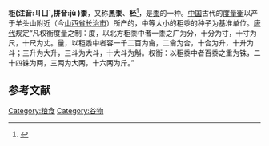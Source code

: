 '''秬(注音:ㄐㄩˋ,拼音:jù )黍'''，又称'''黑黍'''、'''秠'''<ref>{{cite web| url =http://dict.revised.moe.edu.tw/cgi-bin/cbdic/gsweb.cgi?o=dcbdic&searchid=W00000000805| title =秠
| work =《[[臺灣物種名錄|臺灣物種名錄]]》| publisher =[[中華民國教育部|中華民國教育部]]| agency =[[國家教育研究院|國家教育研究院]]| date =2015 | accessdate =2009-02-24| }}</ref>，是[[黍|黍]]的一种。[[中国|中国]]古代的[[度量衡|度量衡]]以产于羊头山附近（今[[山西省|山西省]][[长治市|长治市]]）所产的，中等大小的秬黍的种子为基准单位。[[唐代|唐代]]规定“凡权衡度量之制：度，以北方秬黍中者一黍之广为分，十分为寸，十寸为尺，十尺为丈。量，以秬黍中者容一千二百为龠，二龠为合，十合为升，十升为斗；三升为大升，三斗为大斗，十大斗为斛。权衡：以秬黍中者百黍之重为铢，二十四铢为两，三两为大两，十六两为斤。”

== 参考文献 ==
{{Reflist}}

{{plant-stub}}

[[Category:粮食|Category:粮食]]
[[Category:谷物|Category:谷物]]